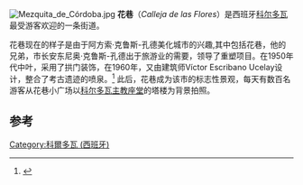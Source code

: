 [[File:Mezquita_de_Córdoba.jpg|thumb]]
'''花巷'''（''Calleja de las Flores''）是西班牙[[科尔多瓦_(西班牙)|科尔多瓦]]最受游客欢迎的一条街道。

花巷现在的样子是由于阿方索·克鲁斯-孔德美化城市的兴趣,其中包括花巷，他的兄弟，市长安东尼奥·克鲁斯-孔德出于旅游业的需要，领导了重塑项目。在1950年代中叶，采用了拱门装饰，在1960年，又由建筑师Víctor Escribano Ucelay设计，整合了考古遗迹的喷泉。<ref>{{cite web|url=http://www.abcdesevilla.es/20091025/cordoba-cordoba/alfonso-cruz-conde-calleja-20091025.html |title=Alfonso Cruz Conde y la Calleja de las Flores |work=ABC |date= 2009-10-25 |accessdate=2011年9月15日}}</ref> 此后，花巷成为该市的标志性景观，每天有数百名游客从花巷小广场以[[科尔多瓦主教座堂|科尔多瓦主教座堂]]的塔楼为背景拍照。

==参考==
{{reflist}}
{{commonscat|Calleja de las Flores}}

[[Category:科爾多瓦_(西班牙)|Category:科爾多瓦 (西班牙)]]